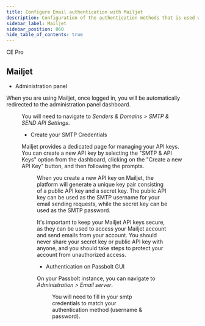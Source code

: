 ```yaml
---
title: Configure Email authentication with Mailjet
description: Configuration of the authentication methods that is used with SMTP for Mailjet
sidebar_label: Mailjet
sidebar_position: 060
hide_table_of_contents: true
---
```


<div style={{display: "flex", gap: "1rem"}}>
  <Chips link="https://www.passbolt.com/ce/docker" isUnderMainTitle={true}>CE</Chips>
  <Chips link="https://www.passbolt.com/pricing/pro" isUnderMainTitle={true}>Pro</Chips>
</div>

<EmailServerConfigurationIntroduction/>

## Mailjet

- Administration panel

When you are using Mailjet, once logged in, you will be automatically redirected to the administration panel dashboard.

<Figure
  src="/img/help/2023/02/smtp-mailjet-credentials-panel.png"
  caption="Mailjet - SMTP Credentials Panel"
  alt="Mailjet - SMTP Credentials Panel"
/>

You will need to navigate to *Senders & Domains > SMTP & SEND API Settings*.

- Create your SMTP Credentials

Mailjet provides a dedicated page for managing your API keys. You can create a new API key by selecting the "SMTP & API Keys" option from the dashboard, clicking on the "Create a new API Key" button, and then following the prompts.

<Figure
  src="/img/help/2023/02/smtp-mailjet-credentials-example.png"
  caption="Mailjet - SMTP Credentials"
  alt="Mailjet - SMTP Credentials"
/>

When you create a new API key on Mailjet, the platform will generate a unique key pair consisting of a public API key and a secret key. The public API key can be used as the SMTP username for your email sending requests, while the secret key can be used as the SMTP password.

It's important to keep your Mailjet API keys secure, as they can be used to access your Mailjet account and send emails from your account. You should never share your secret key or public API key with anyone, and you should take steps to protect your account from unauthorized access.

- Authentication on Passbolt GUI

On your Passbolt instance, you can navigate to *Administration > Email server*.

<Figure
  src="/img/help/2023/02/smtp-mailjet-authentication.png"
  caption="Passbolt - Email authentication"
  alt="Passbolt - Email authentication"
/>

You will need to fill in your smtp credentials to match your authentication method (username & password).

<TestYourEmailConfiguration/>
